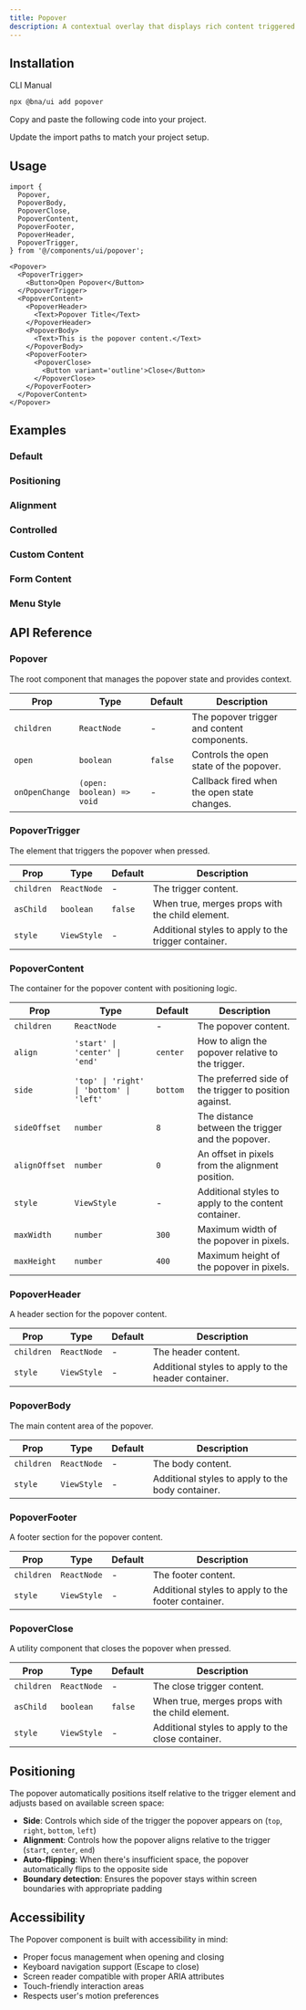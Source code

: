 ```yaml
---
title: Popover
description: A contextual overlay that displays rich content triggered by user interaction.
---
```


<ComponentPreview
  name='popover-demo'
  description='A basic popover with trigger button and content'
/>

## Installation

<CodeTabs>

<TabsList>
  <TabsTrigger value="cli">CLI</TabsTrigger>
  <TabsTrigger value="manual">Manual</TabsTrigger>
</TabsList>
<TabsContent value="cli">

```bash
npx @bna/ui add popover
```

</TabsContent>

<TabsContent value="manual">

<Steps>

<Step>Copy and paste the following code into your project.</Step>

<ComponentSource name='popover' title='components/ui/popover.tsx' />

<Step>Update the import paths to match your project setup.</Step>

</Steps>

</TabsContent>

</CodeTabs>

## Usage

```tsx
import {
  Popover,
  PopoverBody,
  PopoverClose,
  PopoverContent,
  PopoverFooter,
  PopoverHeader,
  PopoverTrigger,
} from '@/components/ui/popover';
```

```tsx
<Popover>
  <PopoverTrigger>
    <Button>Open Popover</Button>
  </PopoverTrigger>
  <PopoverContent>
    <PopoverHeader>
      <Text>Popover Title</Text>
    </PopoverHeader>
    <PopoverBody>
      <Text>This is the popover content.</Text>
    </PopoverBody>
    <PopoverFooter>
      <PopoverClose>
        <Button variant='outline'>Close</Button>
      </PopoverClose>
    </PopoverFooter>
  </PopoverContent>
</Popover>
```

## Examples

### Default

<ComponentPreview
  name='popover-demo'
  description='A basic popover with trigger button and content'
/>

### Positioning

<ComponentPreview
  name='popover-positioning'
  description='Popovers positioned on different sides of the trigger'
/>

### Alignment

<ComponentPreview
  name='popover-alignment'
  description='Popovers with different alignment options'
/>

### Controlled

<ComponentPreview
  name='popover-controlled'
  description='A controlled popover with external state management'
/>

### Custom Content

<ComponentPreview
  name='popover-custom'
  description='Popovers with custom content and styling'
/>

### Form Content

<ComponentPreview
  name='popover-form'
  description='A popover containing form elements'
/>

### Menu Style

<ComponentPreview
  name='popover-menu'
  description='A popover styled as a dropdown menu'
/>

## API Reference

### Popover

The root component that manages the popover state and provides context.

| Prop           | Type                      | Default | Description                                 |
| -------------- | ------------------------- | ------- | ------------------------------------------- |
| `children`     | `ReactNode`               | -       | The popover trigger and content components. |
| `open`         | `boolean`                 | `false` | Controls the open state of the popover.     |
| `onOpenChange` | `(open: boolean) => void` | -       | Callback fired when the open state changes. |

### PopoverTrigger

The element that triggers the popover when pressed.

| Prop       | Type        | Default | Description                                          |
| ---------- | ----------- | ------- | ---------------------------------------------------- |
| `children` | `ReactNode` | -       | The trigger content.                                 |
| `asChild`  | `boolean`   | `false` | When true, merges props with the child element.      |
| `style`    | `ViewStyle` | -       | Additional styles to apply to the trigger container. |

### PopoverContent

The container for the popover content with positioning logic.

| Prop          | Type                                     | Default  | Description                                            |
| ------------- | ---------------------------------------- | -------- | ------------------------------------------------------ |
| `children`    | `ReactNode`                              | -        | The popover content.                                   |
| `align`       | `'start' \| 'center' \| 'end'`           | `center` | How to align the popover relative to the trigger.      |
| `side`        | `'top' \| 'right' \| 'bottom' \| 'left'` | `bottom` | The preferred side of the trigger to position against. |
| `sideOffset`  | `number`                                 | `8`      | The distance between the trigger and the popover.      |
| `alignOffset` | `number`                                 | `0`      | An offset in pixels from the alignment position.       |
| `style`       | `ViewStyle`                              | -        | Additional styles to apply to the content container.   |
| `maxWidth`    | `number`                                 | `300`    | Maximum width of the popover in pixels.                |
| `maxHeight`   | `number`                                 | `400`    | Maximum height of the popover in pixels.               |

### PopoverHeader

A header section for the popover content.

| Prop       | Type        | Default | Description                                         |
| ---------- | ----------- | ------- | --------------------------------------------------- |
| `children` | `ReactNode` | -       | The header content.                                 |
| `style`    | `ViewStyle` | -       | Additional styles to apply to the header container. |

### PopoverBody

The main content area of the popover.

| Prop       | Type        | Default | Description                                       |
| ---------- | ----------- | ------- | ------------------------------------------------- |
| `children` | `ReactNode` | -       | The body content.                                 |
| `style`    | `ViewStyle` | -       | Additional styles to apply to the body container. |

### PopoverFooter

A footer section for the popover content.

| Prop       | Type        | Default | Description                                         |
| ---------- | ----------- | ------- | --------------------------------------------------- |
| `children` | `ReactNode` | -       | The footer content.                                 |
| `style`    | `ViewStyle` | -       | Additional styles to apply to the footer container. |

### PopoverClose

A utility component that closes the popover when pressed.

| Prop       | Type        | Default | Description                                        |
| ---------- | ----------- | ------- | -------------------------------------------------- |
| `children` | `ReactNode` | -       | The close trigger content.                         |
| `asChild`  | `boolean`   | `false` | When true, merges props with the child element.    |
| `style`    | `ViewStyle` | -       | Additional styles to apply to the close container. |

## Positioning

The popover automatically positions itself relative to the trigger element and adjusts based on available screen space:

- **Side**: Controls which side of the trigger the popover appears on (`top`, `right`, `bottom`, `left`)
- **Alignment**: Controls how the popover aligns relative to the trigger (`start`, `center`, `end`)
- **Auto-flipping**: When there's insufficient space, the popover automatically flips to the opposite side
- **Boundary detection**: Ensures the popover stays within screen boundaries with appropriate padding

## Accessibility

The Popover component is built with accessibility in mind:

- Proper focus management when opening and closing
- Keyboard navigation support (Escape to close)
- Screen reader compatible with proper ARIA attributes
- Touch-friendly interaction areas
- Respects user's motion preferences
